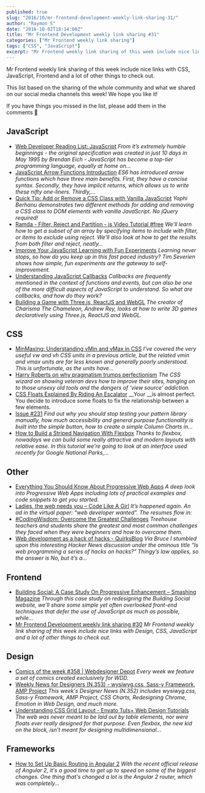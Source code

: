 ```yaml
---
published: true
slug: "2016/10/mr-frontend-development-weekly-link-sharing-31/"
author: "Raymon S"
date: "2016-10-02T18:14:00Z"
title: "Mr Frontend Development weekly link sharing #31"
categories: ["Mr Frontend weekly link sharing"]
tags: ["CSS", "JavaScript"]
excerpt: "Mr Frontend weekly link sharing of this week include nice links with CSS, JavaScript, Frontend and ..."
---
```


Mr Frontend weekly link sharing of this week include nice links with CSS, JavaScript, Frontend and a lot of other things to check out.

This list based on the sharing of the whole community and what we shared on our social media channels this week! We hope you like it!

If you have things you missed in the list, please add them in the comments 🙂

## JavaScript

* [Web Developer Reading List: JavaScript](http://buff.ly/2cDjt3Q "Web Developer Reading List: JavaScript") _From it’s extremely humble beginnings - the original specification was created in just 10 days in May 1995 by Brendan Eich - JavaScript has become a top-tier programming language, equally at home on…_
* [JavaScript Arrow Functions Introduction](http://buff.ly/2dmrA9n "JavaScript Arrow Functions Introduction") _ES6 has introduced arrow functions which have three main benefits. First, they have a concise syntax. Secondly, they have implicit returns, which allows us to write these nifty one-liners. Thirdly,…_
* [Quick Tip: Add or Remove a CSS Class with Vanilla JavaScript](http://buff.ly/2dt6o3h "Quick Tip: Add or Remove a CSS Class with Vanilla JavaScript") _Yaphi Berhanu demonstrates two different methods for adding and removing a CSS class to DOM elements with vanilla JavaScript. No jQuery required!_
* [Ramda - Filter, Reject and Partition - js Video Tutorial #free](http://buff.ly/2dn8qkP "Ramda - Filter, Reject and Partition - js Video Tutorial #free") _We'll learn how to get a subset of an array by specifying items to include with filter, or items to exclude using reject. We'll also look at how to get the results from both filter and reject, neatly…_
* [Improve Your JavaScript Learning with Fun Experiments](http://buff.ly/2cHaIcw "Improve Your JavaScript Learning with Fun Experiments") _Learning never stops, so how do you keep up in this fast paced industry? Tim Severien shows how simple, fun experiments are the gateway to self-improvement._
* [Understanding JavaScript Callbacks](http://buff.ly/2d0AzfP "Understanding JavaScript Callbacks") _Callbacks are frequently mentioned in the context of functions and events, but can also be one of the more difficult aspects of JavaScript to understand. So what are callbacks, and how do they work?_
* [Building a Game with Three.js, ReactJS and WebGL](http://buff.ly/2dfda8i "Building a Game with Three.js, ReactJS and WebGL") _The creator of Charisma The Chameleon, Andrew Rey, looks at how to write 3D games declaratively using Three.js, ReactJS and WebGL._

## CSS

* [MinMaxing: Understanding vMin and vMax in CSS](http://buff.ly/2cDisZP "MinMaxing: Understanding vMin and vMax in CSS") _I’ve covered the very useful vw and vh CSS units in a previous article, but the related vmin and vmax units are far less known and generally poorly understood. This is unfortunate, as the units have…_
* [Harry Roberts on why pragmatism trumps perfectionism](http://buff.ly/2dnix4e "Harry Roberts on why pragmatism trumps perfectionism") _The CSS wizard on showing veteran devs how to improve their sites, hanging on to those unsexy old tools and the dangers of ‘view source’ addiction._
* [CSS Floats Explained By Riding An Escalator](http://buff.ly/2dlXdgN "CSS Floats Explained By Riding An Escalator") __Your __is almost perfect. You decide to introduce some floats to fix the relationship between a few elements.
* [Issue #231](http://buff.ly/2dehWme "Issue #231") _Find out why you should stop testing your pattern library manually, how much accessibility and general purpose functionality is built into the simple button, how to create a simple Column Charts in…_
* [How to Build a Striped Navigation With Flexbox](http://buff.ly/2dmoLoK "How to Build a Striped Navigation With Flexbox") _Thanks to flexbox, nowadays we can build some really attractive and modern layouts with relative ease. In this tutorial we’re going to look at an interface used recently for Google National Parks,..._

## Other

* [Everything You Should Know About Progressive Web Apps](http://buff.ly/2dd3nRc "Everything You Should Know About Progressive Web Apps") _A deep look into Progressive Web Apps including lots of practical examples and code snippets to get you started._
* [Ladies, the web needs you – Code Like A Girl](http://buff.ly/2dnTPG5 "Ladies, the web needs you – Code Like A Girl") _It’s happened again. An ad in the virtual paper: “web developer wanted”. The resumes flow in:_
* [#CodingWisdom: Overcome the Greatest Challenges](http://buff.ly/2d2lZH3 "#CodingWisdom: Overcome the Greatest Challenges") _Treehouse teachers and students share the greatest and most common challenges they faced when they were beginners and how to overcome them._
* [Web development as a hack of hacks - QuirksBlog](http://buff.ly/2cQpHDB "Web development as a hack of hacks - QuirksBlog") _Via Bruce I stumbled upon this interesting Hacker News discussion under the ominous title “Is web programming a series of hacks on hacks?” Thingy’s law applies, so the answer is No, but it’s a…_

## Frontend

* [Building Social: A Case Study On Progressive Enhancement – Smashing Magazine](http://buff.ly/2d6pidU "Building Social: A Case Study On Progressive Enhancement – Smashing Magazine") _Through this case study on redesigning the Building Social website, we’ll share some simple yet often overlooked front-end techniques that defer the use of JavaScript as much as possible, while…_
* [Mr Frontend Development weekly link sharing #30](https://mrfrontend.org/2016/09/mr-frontend-development-weekly-link-sharing-30/ "Mr Frontend Development weekly link sharing #30") _Mr Frontend weekly link sharing of this week include nice links with Design, CSS, JavaScript and a lot of other things to check out._

## Design

* [Comics of the week #358 | Webdesigner Depot](http://buff.ly/2d2mPnu "Comics of the week #358 | Webdesigner Depot") _Every week we feature a set of comics created exclusively for WDD._
* [Weekly News for Designers (N.353) - wysiwyg.css, Sass-y Framework, AMP Project](http://buff.ly/2d2mqRW "Weekly News for Designers (N.353) - wysiwyg.css, Sass-y Framework, AMP Project") _This week's Designer News (N.352) includes wysiwyg.css, Sass-y Framework, AMP Project, CSS Charts, Redesigning Chrome, Emotion in Web Design, and much more._
* [Understanding CSS Grid Layout - Envato Tuts+ Web Design Tutorials](http://buff.ly/2dei1GR "Understanding CSS Grid Layout - Envato Tuts+ Web Design Tutorials") _The web was never meant to be laid out by table elements, nor were floats ever really designed for that purpose. Even flexbox, the new kid on the block, isn’t meant for designing multidimensional..._

## Frameworks

* [How to Set Up Basic Routing in Angular 2](http://buff.ly/2cQqc0G "How to Set Up Basic Routing in Angular 2") _With the recent official release of Angular 2, it's a good time to get up to speed on some of the biggest changes. One thing that's changed a lot is the Angular 2 router, which was completely..._
